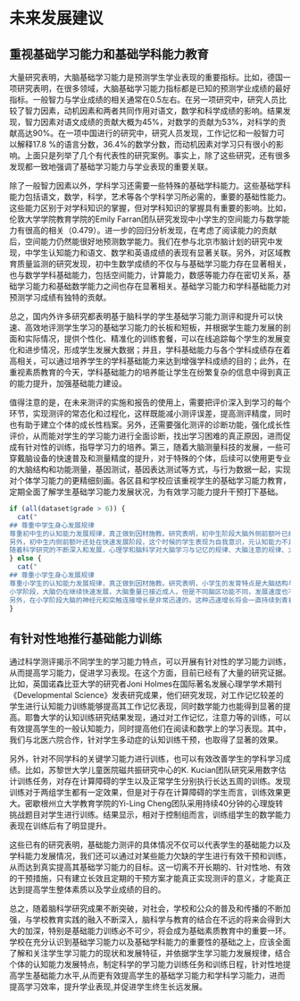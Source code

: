 # 未来发展建议

## 重视基础学习能力和基础学科能力教育

大量研究表明，大脑基础学习能力是预测学生学业表现的重要指标。比如，德国一项研究表明，在很多领域，大脑基础学习能力指标都是已知的预测学业成绩的最好指标。一般智力与学业成绩的相关通常在0.5左右。在另一项研究中，研究人员比较了智力因素，动机因素和两者共同作用对语文，数学和科学成绩的影响。结果发现，智力因素对语文成绩的贡献大概为45%，对数学的贡献为53%，对科学的贡献高达90%。在一项中国进行的研究中，研究人员发现，工作记忆和一般智力可以解释17.8 %的语言分数，36.4%的数学分数，而动机因素对学习只有很小的影响。上面只是列举了几个有代表性的研究案例。事实上，除了这些研究，还有很多发现都一致地强调了基础学习能力与学业表现的重要关联。

除了一般智力因素以外，学科学习还需要一些特殊的基础学科能力。这些基础学科能力包括语文，数学，科学，艺术等各个学科学习所必需的，重要的基础性能力。这些能力区别于对学科知识的掌握，但对学科知识的掌握具有重要的影响。比如，伦敦大学学院教育学院的Emily Farran团队研究发现中小学生的空间能力与数学能力有很高的相关（0.479）。进一步的回归分析发现，在考虑了阅读能力的贡献后，空间能力仍然能很好地预测数学能力。我们在参与北京市脑计划的研究中发现，中学生认知能力和语文、数学和英语成绩的表现有显著关联。另外，对区域教育质量监测的研究发现，初中生数学成绩的不仅与与基础学习能力存在显著相关，也与数学学科基础能力，包括空间能力，计算能力，数感等能力存在密切关系，基础学习能力和基础数学能力之间也存在显著相关。基础学习能力和学科基础能力对预测学习成绩有独特的贡献。

总之，国内外许多研究都表明基于脑科学的学生基础学习能力测评和提升可以快速、高效地评测学生学习的基础学习能力的长板和短板，并根据学生能力发展的剖面和实际情况，提供个性化、精准化的训练套餐，可以在线追踪每个学生的发展变化和进步情况，形成学生发展大数据；并且，学科基础能力与各个学科成绩存在着高相关，可以通过培养学生的学科基础能力来达到增强学科成绩的目的；此外，在重视素质教育的今天，学科基础能力的培养能让学生在纷繁复杂的信息中得到真正的能力提升，加强基础能力建设。

值得注意的是，在未来测评的实施和报告的使用上，需要把评价深入到学习的每个环节，实现测评的常态化和过程化，这样既能减小测评误差，提高测评精度，同时也有助于建立个体的成长性档案。另外，还需要强化测评的诊断功能，强化成长性评价，从而能对学生的学习能力进行全面诊断，找出学习困难的真正原因，进而促成有针对性的训练，指导学习力的培养。第三，随着大脑测量科技的发展，一些可穿戴脑设备的快速普及和测量精度的提升，对于特殊的个体，后续可以使用更专业的大脑结构和功能测量，基因测试，基因表达测试等方式，与行为数据一起，实现对个体学习能力的更精细刻画。各区县和学校应该重视学生的基础学习能力教育，定期全面了解学生基础学习能力发展状况，为有效学习能力提升干预打下基础。

```r
if (all(dataset$grade > 6)) {
  cat("
## 尊重中学生身心发展规律
尊重初中生的认知能力发展规律，真正做到因材施教。研究表明，初中生阶段大脑外侧前额叶已经基本发育成熟，思维能力得到恒大提高。初中生抽象逻辑思维逐渐占主导地位，但具体形象成分还起重要的作用，具有强烈的求知欲和探索精神，兴趣广泛，思想活跃，表现出较高的创造欲望。
另外，初中生内侧前额叶还处在快速发展阶段，这个时候的学生表现为自我意识，元认知能力不足；情绪控制能力差，心理波动大，容易焦虑，紧张，压力大；同时，自我控制能力发展有待提高，容易受到各种物质和精神诱惑的干扰，包括异性，游戏网络，烟酒乃至毒品的影响；最后，初中生执行能力还存在不足，很多时候虽然道理明白，但是使用这些道理和规则来指导和规范自己行为的能力还有不足。
随着科学研究的不断深入和发展，心理学和脑科学对大脑学习与记忆的规律、大脑注意的规律、大脑自控的规律等学生核心学习能力，以及语文学习、数学学习等特定学科大脑学习的规律有了越来越深入的理解，同时也对学生青少年心理和认知发展的基本规律、大脑发育发展的基本规律有了更全面的认识。对于测评结果，我们应把握初中生思维的发展特点，目的是更好地发挥评价的导向作用，努力提高正面的积极因素，促进多元化评价的长效性。")
} else {
  cat("
## 尊重小学生身心发展规律
尊重小学生的认知能力发展规律，真正做到因材施教。研究表明，小学生的发育特点是大脑结构与机能得到突出的发展，神经系统也进一步完善，这—时期是儿童增长知识的重要阶段：小学生的感知觉(包括听觉、视觉等) 都得到了迅速的发展；小学生的无意记忆仍占主导地位，有意记忆逐年增强，小学低年级儿童擅长具体形象记忆，高年级时抽象记忆得到快速发展；小学生仍然是无意注意占主导地位，有意注意逐渐完善；小学生的思维方式外始由具体形象思维向抽象思维转化，其想象力随年龄增长日渐丰富。
小学阶段，大脑仍在继续快速发展，大脑重量已接近成人，但是不同脑区功能不同，发展速度也不一样。比如运动功能所对应的脑区渐渐发展成熟，而额叶、颞叶、边缘系统等脑区仍在持续发展。甚至不同性别的学生各个脑区发育情况都不同：男孩的额叶（负责注意力和自我控制的脑区）发育速度较慢，因此较冲动，在日常的学习生活中会出现更多不受自己控制的行为；男孩与女孩的胼胝体体积不同，女孩发育更完善的胼胝体允许左右脑进行更多信息的交叉处理，而同龄男孩的胼胝体只能允许他专注地做一件事。
另外，在小学阶段大脑的神经元和突触连接增长是非常迅速的，这种迅速增长将会一直持续到青春期后期，通过针对性的学习能力提高与学习可以更好地“修剪”多余的神经元连接，这种修剪能够逐渐铺设髓磷脂，髓磷脂会构成髓鞘，包裹在相互连接的神经元的细胞膜中，髓鞘使电流传播（信息以电流的形式在神经元之间进行传播）速度加快。在基础学习能力训练不断进行的过程中，不同神经元之间的传递接通，高效的神经回路不断被塑造，于是，学习变得更加自然和顺利。")
}
```

## 有针对性地推行基础能力训练

通过科学测评揭示不同学生的学习能力特点，可以开展有针对性的学习能力训练，从而提高学习能力，促进学习表现。在这个方面，目前已经有了大量的研究证据。比如，英国诺森比亚大学的研究者Joni Holmes在国际著名发展心理学学术期刊《Developmental Science》发表研究成果，他们研究发现，对工作记忆较差的学生进行认知能力训练能够提高其工作记忆表现，同时数学能力也能得到显著的提高。耶鲁大学的认知训练研究结果发现，通过对工作记忆，注意力等的训练，可以有效提高学生的一般认知能力，同时提高他们在阅读和数学上的学习表现。其中，我们与北医六院合作，针对学生多动症的认知训练干预，也取得了显著的效果。

另外，针对不同学科的关键学习能力进行训练，也可以有效改善学生的学科学习成绩。比如，苏黎世大学儿童医院磁共振研究中心的K. Kucian团队研究采用数字估计训练任务，对存在计算障碍的学生以及正常学生分别执行长达五周的训练。发现训练对于两组学生都有一定效果，但是对于存在计算障碍的学生而言，训练效果更大。密歇根州立大学教育学院的Yi-Ling Cheng团队采用持续40分钟的心理旋转挑战题目对学生进行训练。结果显示，相对于控制组而言，训练组学生的数学能力表现在训练后有了明显提升。

这些已有的研究表明，基础能力测评的具体情况不仅可以代表学生的基础能力以及学科能力发展情况，我们还可以通过对某些能力欠缺的学生进行有效干预和训练，从而达到真实提高其基础学习能力的目标。这一切离不开长期的、针对性地、有效的干预措施，只有建立长效且定期的干预方案才能真正实现测评的意义，才能真正达到提高学生整体素质以及学业成绩的目的。

总之，随着脑科学研究成果不断突破，对社会，学校和公众的普及和传播的不断加强，与学校教育实践的融入不断深入，脑科学与教育的结合在不远的将来会得到大大的加深，特别是基础能力训练必不可少，将会成为基础素质教育中的重要一环。学校在充分认识到基础学习能力以及基础学科能力的重要性的基础之上，应该全面了解和关注学生学习能力的现状和发展特征，并依据学生学习能力发展规律，结合个体的认知能力发展特点，制定科学的学习能力训练任务和训练日程，针对性地提高学生基础能力水平,从而更有效提高学生的基础学习能力和学科学习能力，进而提高学习效率，提升学业表现,并促进学生终生长远发展。
